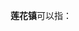 '''莲花镇'''可以指：
{{PRC admin/disambig|21/12/82/109/000|23/01/11/110/000|23/10/25/108/000|23/12/21/104/000|33/01/82/101/000|33/08/03/103/000|35/02/12/105/000|36/04/02/103/000|41/11/21/103/000|43/01/04/102/000|44/12/03/104/000|45/03/32/102/000|51/03/03/107/000|51/15/28/105/000|62/05/22/101/000|62/29/21/103/000}}
{{disambig|cat=三字中国镇名消歧义}}